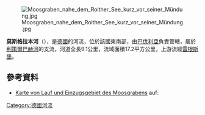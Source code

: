 {{Coord|48.973851|N|12.279267|E|display=title}}
[[Image:Moosgraben_nahe_dem_Roither_See_kurz_vor_seiner_Mündung.jpg|right]]

'''莫斯格拉本河'''（{{lang-de|Moosgraben}}），是[[德國|德國]]的河流，位於該國東南部，由[[巴伐利亞|巴伐利亞]]負責管轄，屬於[[利策爾巴赫河|利策爾巴赫河]]的支流，河道全長9.1公里，流域面積17.2平方公里，上游流經[[雷根斯堡|雷根斯堡]]。

==參考資料==
* [https://v.bayern.de/HyhNh Karte von Lauf und Einzugsgebiet des Moosgrabens] auf: {{GeoQuelle|DE-BY|BV|ref=nein}}

{{Germany-geo-stub}}
[[Category:德國河流|Category:德國河流]]